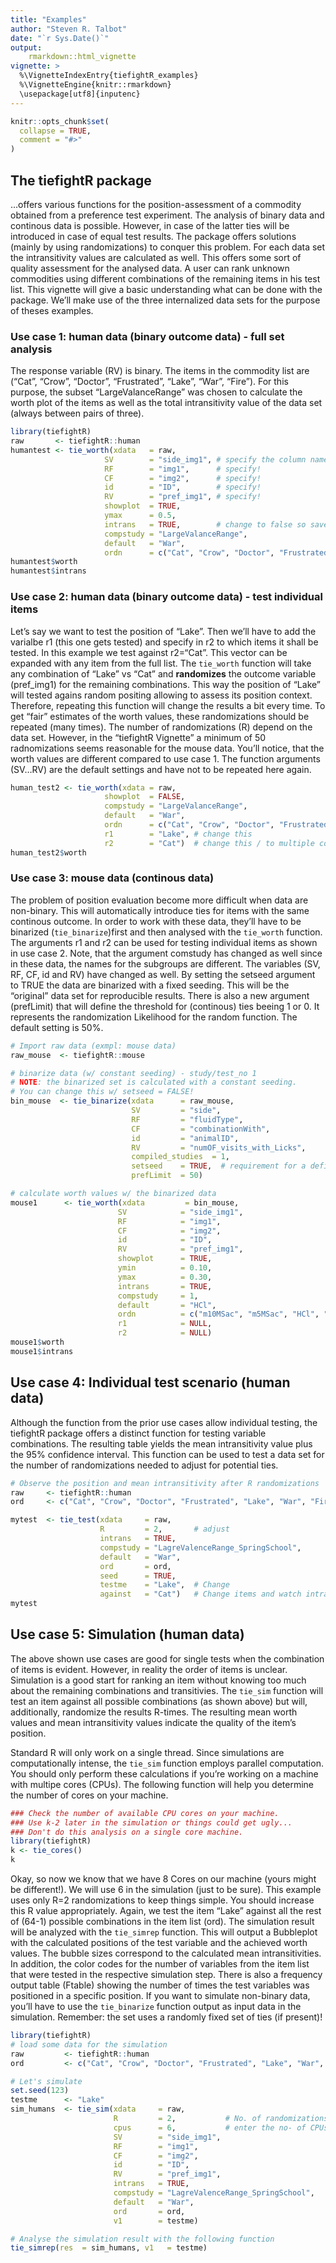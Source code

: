 ```yaml
---
title: "Examples"
author: "Steven R. Talbot"
date: "`r Sys.Date()`"
output: 
    rmarkdown::html_vignette
vignette: >
  %\VignetteIndexEntry{tiefightR_examples}
  %\VignetteEngine{knitr::rmarkdown}
  \usepackage[utf8]{inputenc}
---
```


```r
knitr::opts_chunk$set(
  collapse = TRUE,
  comment = "#>"
)
```

## The tiefightR package

...offers various functions for the position-assessment of a commodity obtained from a preference test experiment. The analysis of binary data and continous data is possible. However, in case of the latter ties will be introduced in case of equal test results. The package offers solutions (mainly by using randomizations) to conquer this problem. For each data set the intransitivity values are calculated as well. This offers some sort of quality assessment for the analysed data. A user can rank unknown commodities using different combinations of the remaining items in his test list. This vignette will give a basic understanding what can be done with the package. We'll make use of the three internalized data sets for the purpose of theses examples.

### Use case 1: human data (binary outcome data) - full set analysis

The response variable (RV) is binary. The items in the commodity list are ("Cat", "Crow", "Doctor", "Frustrated", "Lake", "War", "Fire"). For this purpose, the subset "LargeValanceRange" was chosen to calculate the worth plot of the items as well as the total intransitivity value of the data set (always between pairs of three).

```r
library(tiefightR)
raw       <- tiefightR::human
humantest <- tie_worth(xdata   = raw,
                     SV        = "side_img1", # specify the column names for the data
                     RF        = "img1",      # specify!
                     CF        = "img2",      # specify!
                     id        = "ID",        # specify!
                     RV        = "pref_img1", # specify!
                     showplot  = TRUE,
                     ymax      = 0.5,
                     intrans   = TRUE,        # change to false so save some calculation time
                     compstudy = "LargeValanceRange",
                     default   = "War",
                     ordn      = c("Cat", "Crow", "Doctor", "Frustrated", "Lake", "War", "Fire"))
humantest$worth
humantest$intrans

```

### Use case 2: human data (binary outcome data) - test individual items

Let's say we want to test the position of "Lake". Then we'll have to add the varialbe r1 (this one gets tested) and specify in r2 to which items it shall be tested. In this example we test against r2="Cat". This vector can be expanded with any item from the full list. The `tie_worth` function will take any combination of "Lake" vs "Cat" and **randomizes** the outcome variable (pref_img1) for the remaining combinations. This way the position of "Lake" will tested agains random positing allowing to assess its position context. Therefore, repeating this function will change the results a bit every time. To get "fair" estimates of the worth values, these randomizations should be repeated (many times). The number of randomizations (R) depend on the data set. However, in the "tiefightR Vignette" a minimum of 50 radnomizations seems reasonable for the mouse data. You'll notice, that the worth values are different compared to use case 1. The function arguments (SV...RV) are the default settings and have not to be repeated here again. 

```r

human_test2 <- tie_worth(xdata = raw,
                     showplot  = FALSE,
                     compstudy = "LargeValanceRange",
                     default   = "War",
                     ordn      = c("Cat", "Crow", "Doctor", "Frustrated", "Lake", "War", "Fire"),
                     r1        = "Lake", # change this
                     r2        = "Cat")  # change this / to multiple combis
human_test2$worth
```


### Use case 3: mouse data (continous data)

The problem of position evaluation become more difficult when data are non-binary. This will automatically introduce ties for items with the same continous outcome. In order to work with these data, they'll have to be binarized (`tie_binarize`)first and then analysed with the `tie_worth` function. The arguments r1 and r2 can be used for testing individual items as shown in use case 2. Note, that the argument comstudy has changed as well since in these data, the names for the subgroups are different. The variables (SV, RF, CF, id and RV) have changed as well. By setting the setseed argument to TRUE the data are binarized with a fixed seeding. This will be the "original" data set for reproducible results. There is also a new argument (prefLimit) that will define the threshold for (continous) ties beeing 1 or 0. It represents the randomization Likelihood for the random function. The default setting is 50%. 

```r
# Import raw data (exmpl: mouse data)
raw_mouse  <- tiefightR::mouse

# binarize data (w/ constant seeding) - study/test_no 1
# NOTE: the binarized set is calculated with a constant seeding.
# You can change this w/ setseed = FALSE!
bin_mouse  <- tie_binarize(xdata      = raw_mouse,
                           SV         = "side",
                           RF         = "fluidType",
                           CF         = "combinationWith",
                           id         = "animalID",
                           RV         = "numOF_visits_with_Licks",
                           compiled_studies	 = 1,
                           setseed    = TRUE,  # requirement for a defined set 
                           prefLimit  = 50)

# calculate worth values w/ the binarized data
mouse1      <- tie_worth(xdata         = bin_mouse,
                        SV            = "side_img1",
                        RF            = "img1",
                        CF            = "img2",
                        id            = "ID",
                        RV            = "pref_img1",
                        showplot      = TRUE,
                        ymin          = 0.10,
                        ymax          = 0.30,
                        intrans       = TRUE,
                        compstudy     = 1,
                        default       = "HCl",
                        ordn          = c("m10MSac", "m5MSac", "HCl", "NaCl", "water"),
                        r1            = NULL,
                        r2            = NULL)
mouse1$worth
mouse1$intrans
```

## Use case 4: Individual test scenario (human data)

Although the function from the prior use cases allow individual testing, the tiefightR package offers a distinct function for testing variable combinations. The resulting table yields the mean intransitivity value plus the 95% confidence interval. This function can be used to test a data set for the number of randomizations needed to adjust for potential ties.

```r
# Observe the position and mean intransitivity after R randomizations
raw     <- tiefightR::human
ord     <- c("Cat", "Crow", "Doctor", "Frustrated", "Lake", "War", "Fire")

mytest  <- tie_test(xdata     = raw,
                    R         = 2,       # adjust
                    intrans   = TRUE,
                    compstudy = "LagreValenceRange_SpringSchool",
                    default   = "War",
                    ord       = ord,
                    seed      = TRUE,
                    testme    = "Lake",  # Change 
                    against   = "Cat")   # Change items and watch intrans move
mytest
```

## Use case 5: Simulation (human data)

The above shown use cases are good for single tests when the combination of items is evident. However, in reality the order of items is unclear. Simulation is a good start for ranking an item without knowing too much about the remaining combinations and transitivies. The `tie_sim` function will test an item against all possible combinations (as shown above) but will, additionally, randomize the results R-times. The resulting mean worth values and mean intransitivity values indicate the quality of the item's position.

Standard R will only work on a single thread. Since simulations are computationally intense, the `tie_sim` function employs parallel computation. You should only perform these calculations if you're working on a machine with multipe cores (CPUs). The following function will help you determine the number of cores on your machine. 

```r
### Check the number of available CPU cores on your machine.
### Use k-2 later in the simulation or things could get ugly...
### Don't do this analysis on a single core machine.
library(tiefightR)
k <- tie_cores()
k
```

Okay, so now we know that we have 8 Cores on our machine (yours might be different!). We will use 6 in the simulation (just to be sure). This example uses only R=2 randomizations to keep things simple. You should increase this R value appropriately. Again, we test the item "Lake" against all the rest of (64-1) possible combinations in the item list (ord).
The simulation result will be analyzed with the `tie_simrep` function. This will output a Bubbleplot with the calculated positions of the test variable and the achieved worth values. The bubble sizes correspond to the calculated mean intransitivities. In addition, the color codes for the number of variables from the item list that were tested in the respective simulation step. There is also a frequency output table (Ftable) showing the number of times the test variables was positioned in a specific position. If you want to simulate non-binary data, you'll have to use the `tie_binarize` function output as input data in the simulation. Remember: the set uses a randomly fixed set of ties (if present)!

```r
library(tiefightR)
# load some data for the simulation 
raw         <- tiefightR::human
ord         <- c("Cat", "Crow", "Doctor", "Frustrated", "Lake", "War", "Fire")

# Let's simulate 
set.seed(123)
testme      <- "Lake"
sim_humans  <- tie_sim(xdata     = raw,
                       R         = 2,           # No. of randomizations (here=3 to keep things easy)
                       cpus      = 6,           # enter the no- of CPUs
                       SV        = "side_img1",
                       RF        = "img1",
                       CF        = "img2",
                       id        = "ID",
                       RV        = "pref_img1",
                       intrans   = TRUE,        
                       compstudy = "LagreValenceRange_SpringSchool",
                       default   = "War",
                       ord       = ord,
                       v1        = testme)

# Analyse the simulation result with the following function
tie_simrep(res  = sim_humans, v1   = testme)

```






